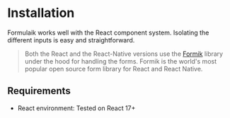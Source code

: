 
# Installation

Formulaik works well with the React component system. Isolating the different inputs is easy and straightforward.

> Both the React and the React-Native versions use the [Formik](https://formik.org) library under the hood for handling the forms. Formik is the world's most popular open source form library for React and React Native.

<Tabs>
    <TabItem value="React JS" label="React JS" default>
        <BashTabs npm={`npm install @formulaik/react`} />
    </TabItem>
    <TabItem value="React Native" label="React Native">
        <BashTabs npm={`npm install @formulaik/react-native`} />
    </TabItem>
</Tabs>

## Requirements 
- React environment: Tested on React 17+